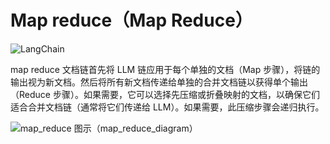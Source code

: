 # Map reduce（Map Reduce）

![LangChain](https://pica.zhimg.com/50/v2-56e8bbb52aa271012541c1fe1ceb11a2_r.gif 'LangChain中文网')


map reduce 文档链首先将 LLM 链应用于每个单独的文档（Map 步骤），将链的输出视为新文档。然后将所有新文档传递给单独的合并文档链以获得单个输出（Reduce 步骤）。如果需要，它可以选择先压缩或折叠映射的文档，以确保它们适合合并文档链（通常将它们传递给 LLM）。如果需要，此压缩步骤会递归执行。

![map_reduce 图示（map_reduce_diagram）](/img/map_reduce.jpg)